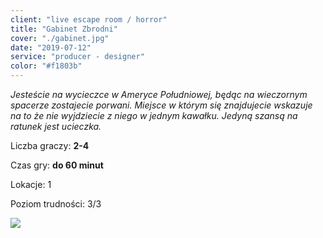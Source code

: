 ```yaml
---
client: "live escape room / horror"
title: "Gabinet Zbrodni"
cover: "./gabinet.jpg"
date: "2019-07-12"
service: "producer - designer"
color: "#f1803b"
---
```




*Jesteście na wycieczce w Ameryce Południowej, będąc na wieczornym spacerze zostajecie porwani. Miejsce w którym się znajdujecie wskazuje na to że nie wyjdziecie z niego w jednym kawałku. Jedyną szansą na ratunek jest ucieczka.*


Liczba graczy: **2-4**

Czas gry: **do 60 minut**

Lokacje: 1

Poziom trudności: 3/3

![](./gabinet.jpg)
